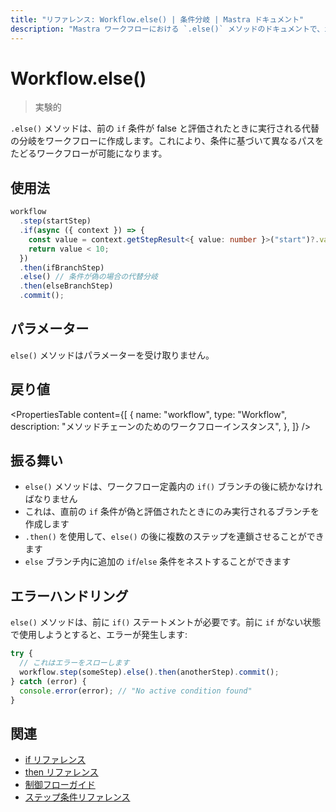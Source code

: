 ```yaml
---
title: "リファレンス: Workflow.else() | 条件分岐 | Mastra ドキュメント"
description: "Mastra ワークフローにおける `.else()` メソッドのドキュメントで、if 条件が偽の場合に代替の分岐を作成します。"
---
```


# Workflow.else()

> 実験的

`.else()` メソッドは、前の `if` 条件が false と評価されたときに実行される代替の分岐をワークフローに作成します。これにより、条件に基づいて異なるパスをたどるワークフローが可能になります。

## 使用法

```typescript copy showLineNumbers
workflow
  .step(startStep)
  .if(async ({ context }) => {
    const value = context.getStepResult<{ value: number }>("start")?.value;
    return value < 10;
  })
  .then(ifBranchStep)
  .else() // 条件が偽の場合の代替分岐
  .then(elseBranchStep)
  .commit();
```

## パラメーター

`else()` メソッドはパラメーターを受け取りません。

## 戻り値

<PropertiesTable
  content={[
    {
      name: "workflow",
      type: "Workflow",
      description: "メソッドチェーンのためのワークフローインスタンス",
    },
  ]}
/>

## 振る舞い

- `else()` メソッドは、ワークフロー定義内の `if()` ブランチの後に続かなければなりません
- これは、直前の `if` 条件が偽と評価されたときにのみ実行されるブランチを作成します
- `.then()` を使用して、`else()` の後に複数のステップを連鎖させることができます
- `else` ブランチ内に追加の `if`/`else` 条件をネストすることができます

## エラーハンドリング

`else()` メソッドは、前に `if()` ステートメントが必要です。前に `if` がない状態で使用しようとすると、エラーが発生します:

```typescript
try {
  // これはエラーをスローします
  workflow.step(someStep).else().then(anotherStep).commit();
} catch (error) {
  console.error(error); // "No active condition found"
}
```

## 関連

- [if リファレンス](./if.mdx)
- [then リファレンス](./then.mdx)
- [制御フローガイド](../../docs/workflows/control-flow.mdx)
- [ステップ条件リファレンス](./step-condition.mdx)
